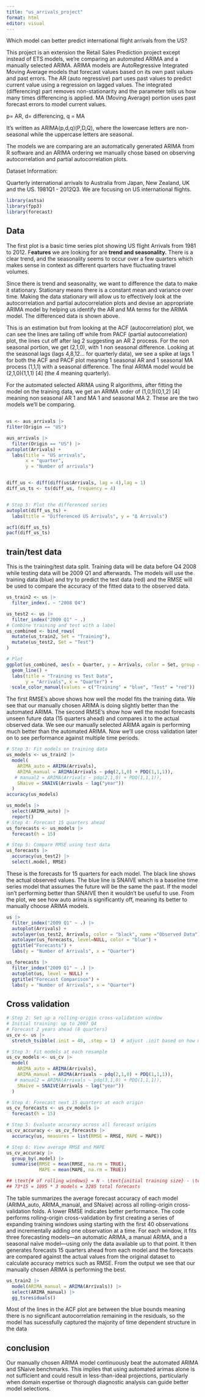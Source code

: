 ---
title: "us_arrivals_project"
format: html
editor: visual
---

Which model can better predict international flight arrivals from the US?

This project is an extension the Retail Sales Prediction project except instead of ETS models, we're comparing an automated ARIMA and a manually selected ARIMA. ARIMA models are AutoRegressive Integrated Moving Average models that forecast values based on its own past values and past errors. The AR (auto regressive) part uses past values to predict current value using a regression on lagged values. The integrated (differencing) part removes non-stationarity and the parameter tells us how many times differencing is applied. MA (Moving Average) portion uses past forecast errors to model current values.

p= AR, d= differencing, q = MA

It's written as ARIMA(p,d,q)(P,D,Q), where the lowercase letters are non-seasonal while the uppercase letters are seasonal.

The models we are comparing are an automatically generated ARIMA from R software and an ARIMA ordering we manually chose based on observing autocorrelation and partial autocorrelation plots.

Dataset Information:

Quarterly international arrivals to Australia from Japan, New Zealand, UK and the US. 1981Q1 - 2012Q3. We are focusing on US international flights.

```{r}
library(astsa)
library(fpp3)
library(forecast)
```

## Data

The first plot is a basic time series plot showing US flight Arrivals from 1981 to 2012. F**eatures** we are looking for are **trend and seasonality.** There is a clear trend, and the seasonality seems to occur over a few quarters which makes sense in context as different quarters have fluctuating travel volumes.

Since there is trend and seasonality, we want to difference the data to make it stationary. Stationary means there is a constant mean and variance over time. Making the data stationary will allow us to effectively look at the autocorrelation and partial autocorrelation plots and devise an appropriate ARIMA model by helping us identify the AR and MA terms for the ARIMA model. The differenced data is shown above.

This is an estimation but from looking at the ACF (autocorrelation) plot, we can see the lines are tailing off while from PACF (partial autocorrelation) plot, the lines cut off after lag 2 suggesting an AR 2 process. For the non seasonal portion, we get (2,1,0), with 1 non seasonal difference. Looking at the seasonal lags (lags 4,8,12... for quarterly data), we see a spike at lags 1 for both the ACF and PACF plot meaning 1 seasonal AR and 1 seasonal MA process (1,1,1) with a seasonal difference. The final ARIMA model would be (2,1,0)(1,1,1) \[4\] (the 4 meaning quarterly).

For the automated selected ARIMA using R algorithms, after fitting the model on the training data, we get an ARIMA order of (1,0,1)(0,1,2) \[4\] meaning non seasonal AR 1 and MA 1 and seasonal MA 2. These are the two models we'll be comparing.

## 

```{r}
us <- aus_arrivals |>
filter(Origin == "US")

aus_arrivals |>
  filter(Origin == "US") |>
autoplot(Arrivals) +
  labs(title = "US arrivals",
       x = "quarter",
       y = "Number of arrivals") 


diff_us <- diff(diff(us$Arrivals, lag = 4),lag = 1)
diff_us_ts <- ts(diff_us, frequency = 4)


# Step 5: Plot the differenced series
autoplot(diff_us_ts) +
  labs(title = "Differenced US Arrivals", y = "Δ Arrivals")

acf1(diff_us_ts)
pacf(diff_us_ts)
```

## train/test data

This is the training/test data split. Training data will be data before Q4 2008 while testing data will be 2009 Q1 and afterwards. The models will use the training data (blue) and try to predict the test data (red) and the RMSE will be used to compare the accuracy of the fitted data to the observed data.

```{r}
us_train2 <- us |>
  filter_index(. ~ "2008 Q4")

us_test2 <- us |>
  filter_index("2009 Q1" ~ .)
# Combine training and test with a label
us_combined <- bind_rows(
  mutate(us_train2, Set = "Training"),
  mutate(us_test2, Set = "Test")
)

# Plot
ggplot(us_combined, aes(x = Quarter, y = Arrivals, color = Set, group = 1)) +
  geom_line() +
  labs(title = "Training vs Test Data",
       y = "Arrivals", x = "Quarter") +
  scale_color_manual(values = c("Training" = "blue", "Test" = "red"))
```

The first RMSE's above shows how well the model fits the training data. We see that our manually chosen ARIMA is doing slightly better than the automated ARIMA. The second RMSE's show how well the model forecasts unseen future data (15 quarters ahead) and compares it to the actual observed data. We see our manually selected ARIMA again is performing much better than the automated ARIMA. Now we'll use cross validation later on to see performance against multiple time periods.

```{r}


# Step 3: Fit models on training data
us_models <- us_train2 |>
  model(
    ARIMA_auto = ARIMA(Arrivals),
    ARIMA_manual = ARIMA(Arrivals ~ pdq(2,1,0) + PDQ(1,1,1)),
   # manual2 = ARIMA(Arrivals ~ pdq(2,1,0) + PDQ(1,1,1)),
    SNaive = SNAIVE(Arrivals ~ lag("year"))
  )
accuracy(us_models)

us_models |>
  select(ARIMA_auto) |>
  report()
# Step 4: Forecast 15 quarters ahead
us_forecasts <- us_models |>
  forecast(h = 15)

# Step 5: Compare RMSE using test data
us_forecasts |>
  accuracy(us_test2) |>
  select(.model, RMSE)

```

These is the forecasts for 15 quarters for each model. The black line shows the actual observed values. The blue line is SNAIVE which is a baseline time series model that assumes the future will be the same the past. If the model isn't performing better than SNAIVE then it wouldn't be useful to use. From the plot, we see how auto arima is significantly off, meaning its better to manually choose ARIMA models.

```{r}
us |> 
  filter_index("2009 Q1" ~ .) |>
  autoplot(Arrivals) +
  autolayer(us_test2, Arrivals, color = "black", name ="Observed Data") +
  autolayer(us_forecasts, level=NULL, color = "blue") +
  ggtitle("Forecasts") +
  labs(y = "Number of Arrivals", x = "Quarter") 

us_forecasts |> 
  filter_index("2009 Q1" ~ .) |>
  autoplot(us, level = NULL) +
  ggtitle("Forecast Comparison") +
  labs(y = "Number of Arrivals", x = "Quarter")
```

## Cross validation

```{r}
# Step 2: Set up a rolling-origin cross-validation window
# Initial training: up to 2007 Q4
# Forecast 2 years ahead (8 quarters)
us_cv <- us |>
  stretch_tsibble(.init = 40, .step = 1)  # adjust .init based on how much history you want

# Step 3: Fit models at each resample
us_cv_models <- us_cv |>
  model(
    ARIMA_auto = ARIMA(Arrivals),
    ARIMA_manual = ARIMA(Arrivals ~ pdq(2,1,0) + PDQ(1,1,1)),
   # manual2 = ARIMA(Arrivals ~ pdq(3,1,0) + PDQ(1,1,1)),
    SNaive = SNAIVE(Arrivals ~ lag("year"))
  )

# Step 4: Forecast next 15 quarters at each origin
us_cv_forecasts <- us_cv_models |>
  forecast(h = 15)

# Step 5: Evaluate accuracy across all forecast origins
us_cv_accuracy <- us_cv_forecasts |>
  accuracy(us, measures = list(RMSE = RMSE, MAPE = MAPE))

# Step 6: View average RMSE and MAPE
us_cv_accuracy |>
  group_by(.model) |>
  summarise(RMSE = mean(RMSE, na.rm = TRUE),
            MAPE = mean(MAPE, na.rm = TRUE))

## \text{# of rolling windows} = N - \text{initial training size} - \text{forecast horizon} + 1 \text{# of windows} = 127 - 40 - 15 + 1 = 73. 73*3 = 219.
## 73*15 = 1095 * 3 models = 3285 total forecasts

```

The table summarizes the average forecast accuracy of each model (ARIMA_auto, ARIMA_manual, and SNaive) across all rolling-origin cross-validation folds. A lower RMSE indicates better performance. The code performs rolling-origin cross-validation by first creating a series of expanding training windows using starting with the first 40 observations and incrementally adding one observation at a time. For each window, it fits three forecasting models—an automatic ARIMA, a manual ARIMA, and a seasonal naïve model—using only the data available up to that point. It then generates forecasts 15 quarters ahead from each model and the forecasts are compared against the actual values from the original dataset to calculate accuracy metrics such as RMSE. From the output we see that our manually chosen ARIMA is performing the best.

```{r}
us_train2 |>
  model(ARIMA_manual = ARIMA(Arrivals)) |>
  select(ARIMA_manual) |>
  gg_tsresiduals()

```

Most of the lines in the ACF plot are between the blue bounds meaning there is no significant autocorrelation remaining in the residuals, so the model has sucessfully captured the majority of time dependent structure in the data

## conclusion

Our manually chosen ARIMA model continuously beat the automated ARIMA and SNaive benchmarks. This implies that using automated arimas alone is not sufficient and could result in less-than-ideal projections, particularly when domain expertise or thorough diagnostic analysis can guide better model selections.
